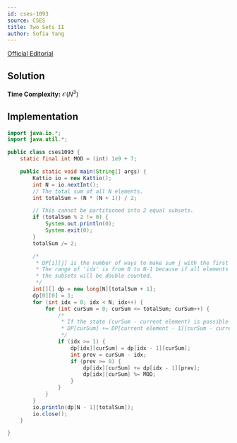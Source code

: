 ```yaml
---
id: cses-1093
source: CSES
title: Two Sets II
author: Sofia Yang
---
```

[Official Editorial](https://codeforces.com/blog/entry/70018)

## Solution

**Time Complexity:** $\mathcal{O}(N^3)$

## Implementation

<LanguageSection>

<JavaSection>

```java
import java.io.*;
import java.util.*;

public class cses1093 {
    static final int MOD = (int) 1e9 + 7;

    public static void main(String[] args) {
        Kattio io = new Kattio();
        int N = io.nextInt();
        // The total sum of all N elements.
        int totalSum = (N * (N + 1)) / 2;

        // This cannot be partitioned into 2 equal subsets.
        if (totalSum % 2 != 0) {
            System.out.println(0);
            System.exit(0);
        }
        totalSum /= 2;

        /*
         * DP[i][j] is the number of ways to make sum j with the first i elements.
         * The range of 'idx' is from 0 to N-1 because if all elements are used,
         * the subsets will be double counted.
         */
        int[][] dp = new long[N][totalSum + 1];
        dp[0][0] = 1;
        for (int idx = 0; idx < N; idx++) {
            for (int curSum = 0; curSum <= totalSum; curSum++) {
                /*
                 * If the state (curSum - current element) is possible
                 * DP[curSum] += DP[current element - 1][curSum - current element]
                 */
                if (idx >= 1) {
                    dp[idx][curSum] = dp[idx - 1][curSum];
                    int prev = curSum - idx;
                    if (prev >= 0) {
                        dp[idx][curSum] += dp[idx - 1][prev];
                        dp[idx][curSum] %= MOD;
                    }
                }
            }
        }
        io.println(dp[N - 1][totalSum]);
        io.close();
    }

}
```
</JavaSection>

</LanguageSection>
